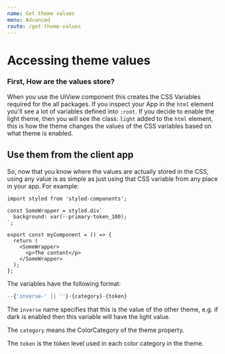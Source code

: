 ```yaml
---
name: Get theme values
menu: Advanced
route: /get-theme-values
---
```



# Accessing theme values

<UiLineSeparator />

### First, How are the values store?

When you use the UiView component this creates the CSS Variables required for the all packages. If you inspect your App
in the `html` element you'll see a lot of variables defined into `:root`. If you decide to enable the light theme, then
you will see the class: `light` added to the `html` element, this is how the theme changes the values of the CSS variables
based on what theme is enabled.

## Use them from the client app

So, now that you know where the values are actually stored in the CSS, using any value is as simple as just using that
CSS variable from any place in your app. For example:

```tsx
import styled from 'styled-components';

const SomeWrapper = styled.div`
  background: var(--primary-token_100);
`;

export const myComponent = () => {
  return (
    <SomeWrapper>
      <p>The content</p>
    </SomeWrapper>
  );
};
```

The variables have the following format:

```ts
--{'inverse-' || ''}-{category}-{token}
```

The `inverse` name specifies that this is the value of the other theme, e.g. if dark is enabled then this variable will have the light value.

The `category` means the ColorCategory of the theme property.

The `token` is the token level used in each color category in the theme.
